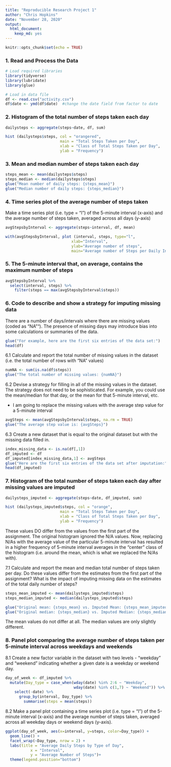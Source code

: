 ```yaml
---
title: "Reproducible Research Project 1"
author: "Chris Hopkins"
date: "November 28, 2020"
output: 
  html_document: 
    keep_md: yes
---
```


```r
knitr::opts_chunk$set(echo = TRUE)
```

### 1. Read and Process the Data

```r
# Load required libraries
library(tidyverse)
library(lubridate)
library(glue)
```

```r
# Load in data file
df <- read.csv("activity.csv")
df$date <- ymd(df$date)  #change the date field from factor to date
```

### 2. Histogram of the total number of steps taken each day
```r
dailysteps <- aggregate(steps~date, df, sum)

hist (dailysteps$steps, col = "orangered",
                        main = "Total Steps Taken per Day",
                        xlab = "Class of Total Steps Taken per Day",
                        ylab = "Frequency")
```

### 3. Mean and median number of steps taken each day
```r
steps_mean <- mean(dailysteps$steps)
steps_median <- median(dailysteps$steps)
glue("Mean number of daily steps: {steps_mean}")
glue("Median number of daily steps: {steps_median}")
```

### 4. Time series plot of the average number of steps taken

   Make a time series plot (i.e. type = "l") of the 5-minute interval (x-axis) and the average number of steps taken, averaged across all days (y-axis)
```r
avgStepsbyInterval <- aggregate(steps~interval, df, mean)

with(avgStepsbyInterval, plot (interval, steps, type="l",
                             xlab="Interval",
                             ylab="Average number of steps",
                             main="Average number of Steps per Daily Interval"))

```


### 5. The 5-minute interval that, on average, contains the maximum number of steps
```r
avgStepsbyInterval %>% 
  select(interval, steps) %>% 
    filter(steps == max(avgStepsbyInterval$steps))
```


### 6. Code to describe and show a strategy for imputing missing data
  There are a number of days/intervals where there are missing values (coded as "NA""). The presence of missing days may introduce bias into some calculations or summaries of the data.

```r
glue("For example, here are the first six entries of the data set:")
head(df)
```

6.1 Calculate and report the total number of missing values in the dataset (i.e. the total number of rows with "NA" values)
```r
numNA <- sum(is.na(df$steps))
glue("The total number of missing values: {numNA}")
```


6.2 Devise a strategy for filling in all of the missing values in the dataset. The strategy does not need to be sophisticated. For example, you could use the mean/median for that day, or the mean for that 5-minute interval, etc.

 - I am going to replace the missing values with the average step value for a 5-minute interval
 
```r
avgSteps <- mean(avgStepsbyInterval$steps, na.rm = TRUE)
glue("The average step value is: {avgSteps}")
```
 

6.3 Create a new dataset that is equal to the original dataset but with the missing data filled in.
 
```r

index_missing_data <- is.na(df[,1])
df_imputed <- df
df_imputed[index_missing_data,1] <- avgSteps
glue("Here are the first six entries of the data set after imputation:")
head(df_imputed)

```


### 7. Histogram of the total number of steps taken each day after missing values are imputed

```r
dailysteps_imputed <- aggregate(steps~date, df_imputed, sum)

hist (dailysteps_imputed$steps, col = "orange",
                        main = "Total Steps Taken per Day",
                        xlab = "Class of Total Steps Taken per Day",
                        ylab = "Frequency")
```

These values DO differ from the values from the first part of the assignment.  The original histogram ignored the N/A values.  Now, replacing N/As with the average value of the particular 5-minute interval has resulted in a higher frequency of 5-minute interval averages in the "center" class of the histogram (i.e. around the mean, which is what we replaced the N/As with).


7.1 Calculate and report the mean and median total number of steps taken per day. Do these values differ from the estimates from the first part of the assignment? What is the impact of imputing missing data on the estimates of the total daily number of steps?

```r
steps_mean_imputed <- mean(dailysteps_imputed$steps)
steps_median_imputed <- median(dailysteps_imputed$steps)

glue("Original mean: {steps_mean} vs. Imputed Mean: {steps_mean_imputed}")
glue("Original median: {steps_median} vs. Imputed Median: {steps_median_imputed}")
```

The mean values do not differ at all.  The median values are only slightly different.


### 8. Panel plot comparing the average number of steps taken per 5-minute interval across weekdays and weekends

8.1 Create a new factor variable in the dataset with two levels - "weekday" and "weekend" indicating whether a given date is a weekday or weekend day.

```r

day_of_week <- df_imputed %>%
  mutate(Day_type = case_when(wday(date) %in% 2:6 ~ "Weekday",
                              wday(date) %in% c(1,7) ~ "Weekend")) %>%
    select(-date) %>%
      group_by(interval, Day_type) %>%
        summarise(steps = mean(steps))

```

8.2 Make a panel plot containing a time series plot (i.e. type = "l") of the 5-minute interval (x-axis) and the average number of steps taken, averaged across all weekday days or weekend days (y-axis).

```r

ggplot(day_of_week, aes(x=interval, y=steps, color=Day_type)) + 
  geom_line() + 
  facet_wrap(~Day_type, nrow = 2) +
  labs(title = "Average Daily Steps by Type of Day",
           x = "Interval",
           y = "Average Number of Steps")+
  theme(legend.position="bottom")

```
